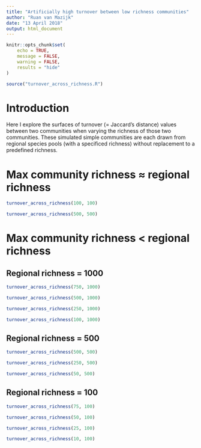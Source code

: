 ---
title: "Artificially high turnover between low richness communities"
author: "Ruan van Mazijk"
date: "13 April 2018"
output: html_document
---

```{r setup, include=FALSE}
knitr::opts_chunk$set(
    echo = TRUE, 
    message = FALSE, 
    warning = FALSE, 
    results = "hide"
)
```

```{r}
source("turnover_across_richness.R")
```

# Introduction

Here I explore the surfaces of turnover (= Jaccard's distance) values between two communities when varying the richness of those two communities. These simulated simple communities are each drawn from regional species pools (with a specificed richness) without replacement to a predefined richness.

# Max community richness $\approx$ regional richness

```{r}
turnover_across_richness(100, 100)
```

```{r}
turnover_across_richness(500, 500)
```

# Max community richness $\lt$ regional richness

## Regional richness = 1000

```{r}
turnover_across_richness(750, 1000)
```

```{r}
turnover_across_richness(500, 1000)
```

```{r}
turnover_across_richness(250, 1000)
```

```{r}
turnover_across_richness(100, 1000)
```

## Regional richness = 500

```{r}
turnover_across_richness(500, 500)
```

```{r}
turnover_across_richness(250, 500)
```

```{r}
turnover_across_richness(50, 500)
```


## Regional richness = 100

```{r}
turnover_across_richness(75, 100)
```

```{r}
turnover_across_richness(50, 100)
```

```{r}
turnover_across_richness(25, 100)
```

```{r}
turnover_across_richness(10, 100)
```

<!-- TODO: re knit, and also run last chunk in loop to replicate its fuzzy pattern and unfuzzy it??-->
